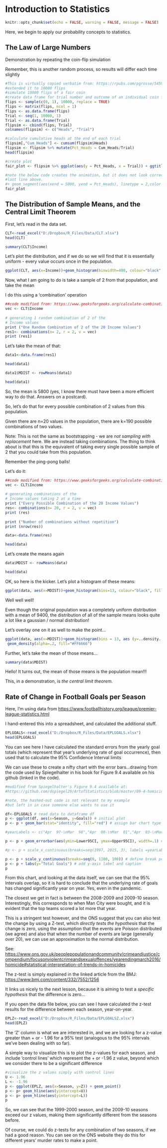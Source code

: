 # Introduction to Statistics {#statistics}

```r
knitr::opts_chunk$set(echo = FALSE, warning = FALSE, message = FALSE)
```

Here, we begin to apply our probability concepts to statistics.

## The Law of Large Numbers

Demonstration by repeating the coin-flip simulation

Remember, this is another random process, so results will differ each time slightly

```r
#This is virtually copied verbatim from: https://rpubs.com/pgrosse/545948
#extended it to 10000 flips
#simulate 10000 flips of a fair coin
#create data frame for trial number and outcome of an individual coin flip
flips <- sample(c(0, 1), 10000, replace = TRUE)
flips <- matrix(flips, ncol = 1)
flips <- as.data.frame(flips)
Trial <- seq(1, 10000, 1)
Trial <- as.data.frame(Trial)
flipsim <- cbind(flips, Trial)
colnames(flipsim) <- c("Heads", "Trial")
```

```r
#calculate cumulative heads at the end of each trial
flipsim[,"Cum_Heads"] <- cumsum(flipsim$Heads)
flipsim <- flipsim %>% mutate(Pct_Heads = Cum_Heads/Trial)
head(flipsim)
```

```r
#create plot
fair_plot <- flipsim %>% ggplot(aes(y = Pct_Heads, x = Trial)) + ggtitle("Percentage of Heads \n Fair Coin") + geom_line() 

#note the below code creates the animation, but it does not look correct to me when it animates so I do not use it here. If you want to include it, move the + up to the end of the 
#last line above.
#+ geom_segment(aes(xend = 5000, yend = Pct_Heads), linetype = 2,color = "red") + geom_point(size = 2) + transition_reveal(Trial) + ylim(0,1) + coord_cartesian(clip = "off") + theme(plot.title = element_text(hjust = 0.5)) 
fair_plot
```

## The Distribution of Sample Means, and the Central Limit Theorem

First, let's read in the data set.

```r
CLT<-read_excel("D:/Dropbox/R_Files/Data/CLT.xlsx")
head(CLT)
```

```r
summary(CLT$Income)
```

Let's plot the distribution, and if we do so we will find that it is essentially uniform - every value occurs once in the population.

```r
ggplot(CLT, aes(x=Income))+geom_histogram(binwidth=400, colour="black", fill="white")
```

Now, what I am going to do is take a sample of 2 from that population, and take the mean

I do this using a 'combination' operation

```r
##code modified from: https://www.geeksforgeeks.org/calculate-combinations-and-permutations-in-r/
vec <- CLT$Income
  
# generating 1 random combination of 2 of the 
# Income values 
print ("One Random Combination of 2 of the 20 Income Values")
res1<- combinations(n= 2, r = 2, v = vec)
print (res1)


```

Let's take the mean of that:

```r
data1<-data.frame(res1)

head(data1)
```

```r
data1$MDIST <- rowMeans(data1)

head(data1)
```

So, the mean is 5800 (yes, I know there must have been a more efficient way to do that. Answers on a postcard).

So, let's do that for every possible combination of 2 values from this population.

Given there are n=20 values in the population, there are k=190 possible combinations of two values.

Note: This is not the same as bootstrapping - we are *not sampling with replacement* here. We are instead taking combinations. The thing to think about is that this is the equivalent of taking every single possible sample of 2 that you could take from this population.

Remember the ping-pong balls!

Let's do it:

```r
##code modified from: https://www.geeksforgeeks.org/calculate-combinations-and-permutations-in-r/
vec <- CLT$Income
  
# generating combinations of the 
# Income values taking 2 at a time
print ("Every Possible Combination of the 20 Income Values")
res<- combinations(n= 20, r = 2, v = vec)
print (res)
  
print ("Number of combinations without repetition")
print (nrow(res))


```

```r
data<-data.frame(res)

head(data)
```

Let's create the means again

```r
data$MDIST <- rowMeans(data)

head(data)
```

OK, so here is the kicker. Let's plot a histogram of these means:

```r
ggplot(data, aes(x=MDIST))+geom_histogram(bins=13, colour="black", fill="white")

```

Well well well!

Even though the original population was a completely uniform distribution with a mean of 9400, the distribution of all of the sample means looks quite a lot like a gaussian / normal distribution!

Let's overlay one on it as well to make the point...

```r
ggplot(data, aes(x=MDIST))+geom_histogram(bins = 13, aes (y=..density..), colour="black", fill="white")+
 geom_density(alpha=.2, fill="#FF6666")
```

Further, let's take the mean of those means...

```r
summary(data$MDIST)
```

Hello! It turns out, the mean of those means is the population mean!!!

This, in a demonstration, is *the central limit theorem.*

## Rate of Change in Football Goals per Season

Here, I'm using data from <https://www.footballhistory.org/league/premier-league-statistics.html>

I hand-entered this into a spreadsheet, and calculated the additional stuff.

```r
EPLGOALS<-read_excel("D:/Dropbox/R_Files/Data/EPLGOALS.xlsx")
head(EPLGOALS)
```

You can see here I have calculated the standard errors from the yearly goal totals (which represent that year's underlying rate of goal occurrence), then used that to calculate the 95% Confidence Interval limits

We can use these to create a nifty chart with the error bars...drawing from the code used by Spiegelhalter in his book for Figure 9.4 available on his github (linked in the code).

```r
#modified from Spiegelhalter's Figure 9.4 available at:
#https://github.com/dspiegel29/ArtofStatistics/blob/master/09-4-homicide-rates-E%2BW/09-4-homicide-trends-x.Rmd

#note, the hashed-out code is not relevant to my example
#but left in in case someone else wants to use it

df<-EPLGOALS # read data to dataframe df
p <- ggplot(df, aes(x=Season, y=Goals)) # initial plot
p <- p + geom_bar(stat="identity", fill="red") # assign bar chart type

#yearLabels <- c("Apr  97-\nMar  98","Apr  00-\nMar  01","Apr  03-\nMar  #04","Apr  06-\nMar  07","Apr 09-\nMar  10","Apr  12-\nMar  13","Apr  #15-\nMar  16") # assign labels for x-axis

p <- p + geom_errorbar(aes(ymin=Lower95CI, ymax=Upper95CI), width=.1) # 95% intervals

#p <- p + scale_x_continuous(breaks=seq(1997, 2015, 3), labels =yearLabels) # attach labels and their break points

p <- p + scale_y_continuous(breaks=seq(0, 1100, 100)) # define break points for y-axis
p <- p + labs(y="Total Goals") # add y-axis label and caption
p

```

From this chart, and looking at the data itself, we can see that the 95% Intervals overlap, so it is hard to conclude that the underlying rate of goals has changed significantly year on year. Yes, even in the pandemic.

The closest we get in fact is between the 2008-2009 and 2009-10 season. Interestingly, this corresponds to when Man City were bought, and it is evident that the top teams scored a lot more that year.

This is a stringent test however, and the ONS suggest that you can also test the change by using a Z-test, which *directly tests the hypothesis* that the change is zero, using the assumption that the events are Poisson distributed (we agree) and also that when the number of events are large (generally over 20), we can use an approximation to the normal distribution.

See: <https://www.ons.gov.uk/peoplepopulationandcommunity/crimeandjustice/compendium/focusonviolentcrimeandsexualoffences/yearendingmarch2016/homicide#statistical-interpretation-of-trends-in-homicides>

The z-test is simply explained in the linked article from the BMJ: <https://www.bmj.com/content/332/7552/1256>

It links us nicely to the next lesson, because it is aiming to test a *specific hypothesis* that the difference is zero...

If you open the data file below, you can see I have calculated the z-test results for the difference between each season, year-on-year.

```r
EPLZ<-read_excel("D:/Dropbox/R_Files/Data/EPLGOALSZ.xlsx")
head(EPLZ)
```

The 'Z' column is what we are interested in, and we are looking for a z-value greater than + or - 1.96 for a 95% test (analogous to the 95% intervals we've been dealing with so far).

A simple way to visualize this is to plot the z-values for each season, and include 'control lines' which represent the + or -1.96 z value, beyond which we consider there to be a significant difference

```r
#visualize the z values simply with control lines
U <- 1.96
L <- -1.96
p <- ggplot(EPLZ, aes(x=Season, y=Z)) + geom_point() 
p <- p+ geom_hline(aes(yintercept=U))
p <- p+ geom_hline(aes(yintercept=L))
p

```

So, we can see that the 1999-2000 season, and the 2009-10 seasons exceed our z values, making them significantly different from the seasons before.

Of course, we could do z-tests for any combination of two seasons, if we had a good reason. You can see on the ONS website they do this for different years' murder rates to make a point.
